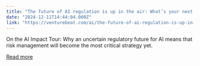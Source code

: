 ```yaml
---
title: "The future of AI regulation is up in the air: What’s your next move?"
date: "2024-12-11T14:44:04.000Z"
link: "https://venturebeat.com/ai/the-future-of-ai-regulation-is-up-in-the-air-whats-your-next-move/"
---
```


On the AI Impact Tour: Why an uncertain regulatory future for AI means that risk management will become the most critical strategy yet.

[Read more](https://venturebeat.com/ai/the-future-of-ai-regulation-is-up-in-the-air-whats-your-next-move/)
